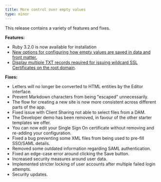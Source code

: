 ```yaml
---
title: More control over empty values
type: minor
---
```

This release contains a variety of features and fixes.

**Features:**

* Ruby 3.2.0 is now available for installation
* [New options for configuring how empty values are saved in data and front matter.](/documentation/articles/text-inputs/#options)
* [Display multiple TXT records required for issuing wildcard SSL Certificates on the root domain](https://developers.cloudflare.com/cloudflare-for-platforms/cloudflare-for-saas/security/certificate-management/issue-and-validate/validate-certificates/txt/#wildcard-custom-hostnames).

**Fixes:**

* Letters will no longer be converted to HTML entities by the Editor interface.
* Prevent Markdown characters from being "escaped" unnecessarily.
* The flow for creating a new site is now more consistent across different parts of the app.
* Fixed issue with Client Sharing not able to select files from a DAM.
* The Developer demo has been removed, in favour of the other starter templates we offer.
* You can now edit your Single Sign On certificate without removing and re-adding your configuration.
* Fixed a bug preventing some XML files from being used to pre-fill SSO/SAML details.
* Removed some outdated information regarding SAML authentication.
* Fixed an edge-case error around clicking the Save button.
* Increased security measures around user data.
* Implemented stricter locking of user accounts after multiple failed login attempts.
* Security updates.
